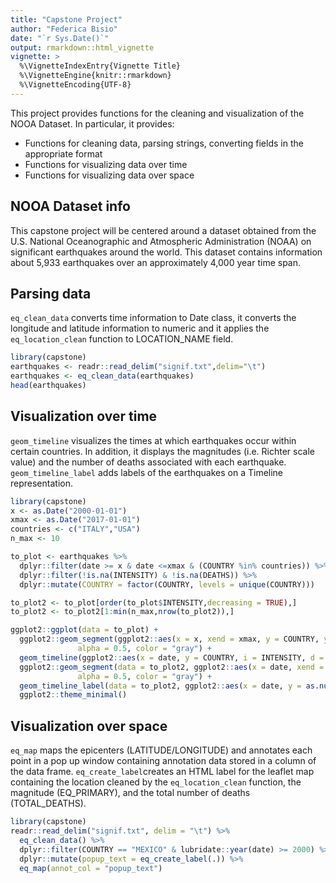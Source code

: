 ---
title: "Capstone Project"
author: "Federica Bisio"
date: "`r Sys.Date()`"
output: rmarkdown::html_vignette
vignette: >
  %\VignetteIndexEntry{Vignette Title}
  %\VignetteEngine{knitr::rmarkdown}
  %\VignetteEncoding{UTF-8}
---

This project provides functions for the cleaning and visualization of the
NOOA Dataset. In particular, it provides:

- Functions for cleaning data, parsing strings, converting fields in the appropriate format
- Functions for visualizing data over time
- Functions for visualizing data over space

## NOOA Dataset info

This capstone project will be centered around a dataset obtained from the U.S. National Oceanographic and Atmospheric Administration (NOAA) on significant earthquakes around the world. This dataset contains information about 5,933 earthquakes over an approximately 4,000 year time span.

## Parsing data

`eq_clean_data` converts time information to Date class,
it converts the longitude and latitude information to numeric
and it applies the `eq_location_clean` function to LOCATION_NAME field.

```{r}
library(capstone)
earthquakes <- readr::read_delim("signif.txt",delim="\t")
earthquakes <- eq_clean_data(earthquakes)
head(earthquakes)
```

## Visualization over time

`geom_timeline` visualizes the times at which earthquakes occur within
certain countries. In addition, it displays the magnitudes (i.e. Richter
scale value) and the number of deaths associated with each earthquake.
`geom_timeline_label` adds labels of the earthquakes on a Timeline representation.

```{r, fig.show='hold'}
library(capstone)
x <- as.Date("2000-01-01")
xmax <- as.Date("2017-01-01")
countries <- c("ITALY","USA")
n_max <- 10

to_plot <- earthquakes %>%
  dplyr::filter(date >= x & date <=xmax & (COUNTRY %in% countries)) %>%
  dplyr::filter(!is.na(INTENSITY) & !is.na(DEATHS)) %>%
  dplyr::mutate(COUNTRY = factor(COUNTRY, levels = unique(COUNTRY)))

to_plot2 <- to_plot[order(to_plot$INTENSITY,decreasing = TRUE),]
to_plot2 <- to_plot2[1:min(n_max,nrow(to_plot2)),]

ggplot2::ggplot(data = to_plot) +
  ggplot2::geom_segment(ggplot2::aes(x = x, xend = xmax, y = COUNTRY, yend = COUNTRY),
               alpha = 0.5, color = "gray") +
  geom_timeline(ggplot2::aes(x = date, y = COUNTRY, i = INTENSITY, d = DEATHS)) +
  ggplot2::geom_segment(data = to_plot2, ggplot2::aes(x = date, xend = date, y = COUNTRY, yend = as.numeric(COUNTRY) + 0.25),
               alpha = 0.5, color = "gray") +
  geom_timeline_label(data = to_plot2, ggplot2::aes(x = date, y = as.numeric(COUNTRY) + 0.4, label = LOCATION_NAME)) +
  ggplot2::theme_minimal()
```

## Visualization over space

`eq_map` maps the epicenters (LATITUDE/LONGITUDE) and annotates
each point in a pop up window containing annotation data stored in a
column of the data frame.
`eq_create_label`creates an HTML label for the leaflet map
containing the location cleaned by the `eq_location_clean` function,
the magnitude (EQ_PRIMARY), and the total number of deaths (TOTAL_DEATHS).

```{r, fig.show='hold'}
library(capstone)
readr::read_delim("signif.txt", delim = "\t") %>%
  eq_clean_data() %>%
  dplyr::filter(COUNTRY == "MEXICO" & lubridate::year(date) >= 2000) %>%
  dplyr::mutate(popup_text = eq_create_label(.)) %>%
  eq_map(annot_col = "popup_text")
```

